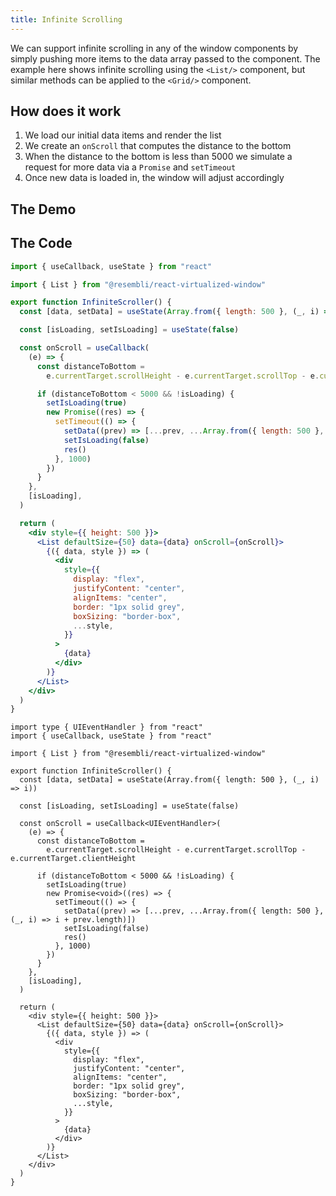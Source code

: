 ```yaml
---
title: Infinite Scrolling
---
```


We can support infinite scrolling in any of the window components by simply pushing more items to the data array
passed to the component. The example here shows infinite scrolling using the `<List/>` component, but similar methods
can be applied to the `<Grid/>` component.

## How does it work

1. We load our initial data items and render the list
2. We create an `onScroll` that computes the distance to the bottom
3. When the distance to the bottom is less than 5000 we simulate a request for more data via a `Promise` and `setTimeout`
4. Once new data is loaded in, the window will adjust accordingly

## The Demo


<InfiniteScroller />

## The Code


<Tabs>
<TabItem value="js" label="JavaScript">

```jsx
import { useCallback, useState } from "react"

import { List } from "@resembli/react-virtualized-window"

export function InfiniteScroller() {
  const [data, setData] = useState(Array.from({ length: 500 }, (_, i) => i))

  const [isLoading, setIsLoading] = useState(false)

  const onScroll = useCallback(
    (e) => {
      const distanceToBottom =
        e.currentTarget.scrollHeight - e.currentTarget.scrollTop - e.currentTarget.clientHeight

      if (distanceToBottom < 5000 && !isLoading) {
        setIsLoading(true)
        new Promise((res) => {
          setTimeout(() => {
            setData((prev) => [...prev, ...Array.from({ length: 500 }, (_, i) => i + prev.length)])
            setIsLoading(false)
            res()
          }, 1000)
        })
      }
    },
    [isLoading],
  )

  return (
    <div style={{ height: 500 }}>
      <List defaultSize={50} data={data} onScroll={onScroll}>
        {({ data, style }) => (
          <div
            style={{
              display: "flex",
              justifyContent: "center",
              alignItems: "center",
              border: "1px solid grey",
              boxSizing: "border-box",
              ...style,
            }}
          >
            {data}
          </div>
        )}
      </List>
    </div>
  )
}
```

</TabItem>
<TabItem value="ts" label="TypeScript">

```tsx
import type { UIEventHandler } from "react"
import { useCallback, useState } from "react"

import { List } from "@resembli/react-virtualized-window"

export function InfiniteScroller() {
  const [data, setData] = useState(Array.from({ length: 500 }, (_, i) => i))

  const [isLoading, setIsLoading] = useState(false)

  const onScroll = useCallback<UIEventHandler>(
    (e) => {
      const distanceToBottom =
        e.currentTarget.scrollHeight - e.currentTarget.scrollTop - e.currentTarget.clientHeight

      if (distanceToBottom < 5000 && !isLoading) {
        setIsLoading(true)
        new Promise<void>((res) => {
          setTimeout(() => {
            setData((prev) => [...prev, ...Array.from({ length: 500 }, (_, i) => i + prev.length)])
            setIsLoading(false)
            res()
          }, 1000)
        })
      }
    },
    [isLoading],
  )

  return (
    <div style={{ height: 500 }}>
      <List defaultSize={50} data={data} onScroll={onScroll}>
        {({ data, style }) => (
          <div
            style={{
              display: "flex",
              justifyContent: "center",
              alignItems: "center",
              border: "1px solid grey",
              boxSizing: "border-box",
              ...style,
            }}
          >
            {data}
          </div>
        )}
      </List>
    </div>
  )
}
```

</TabItem>
</Tabs>
